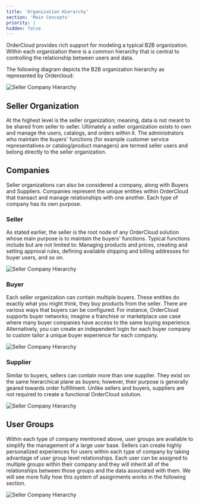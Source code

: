 ```yaml
---
title: 'Organization Hierarchy'
section: 'Main Concepts'
priority: 1
hidden: false
---
```


OrderCloud provides rich support for modeling a typical B2B organization. Within each organization there is a common hierarchy that is central to controlling the relationship between users and data.

The following diagram depicts the B2B organization hierarchy as represented by Ordercloud:

![Seller Company Hierarchy](/images/docs/main-concepts/organization-hierarchy/oc-docs__org-hierarchy--2.png)


## Seller Organization

At the highest level is the seller organization; meaning, data is not meant to be shared from seller to seller. Ultimately a seller organization exists to own and manage the users, catalogs, and orders within it. The administrators who maintain the buyers' functions (for example customer service representatives or catalog/product managers) are termed seller users and belong directly to the seller organization.


## Companies

Seller organizations can also be considered a company, along with Buyers and Suppliers. Companies represent the unique entities within OrderCloud that transact and manage relationships with one another. Each type of company has its own purpose.


### Seller

As stated earlier, the seller is the root node of any OrderCloud solution whose main purpose is to maintain the buyers' functions. Typical functions include but are not limited to: Managing products and prices, creating and setting approval rules, defining available shipping and billing addresses for buyer users, and so on.

![Seller Company Hierarchy](/images/docs/main-concepts/organization-hierarchy/oc-docs__org-hierarchy--2.png)


### Buyer

Each seller organization can contain multiple buyers. These entities do exactly what you might think, they buy products from the seller. There are various ways that buyers can be configured. For instance, OrderCloud supports buyer networks; imagine a franchise or marketplace use case where many buyer companies have access to the same buying experience. Alternatively, you can create an independent login for each buyer company to custom tailor a unique buyer experience for each company.

![Seller Company Hierarchy](/images/docs/main-concepts/organization-hierarchy/oc-docs__org-hierarchy--3.png)


### Supplier

Similar to buyers, sellers can contain more than one supplier. They exist on the same hierarchical plane as buyers; however, their purpose is generally geared towards order fulfillment. Unlike sellers and buyers, suppliers are not required to create a functional OrderCloud solution.

![Seller Company Hierarchy](/images/docs/main-concepts/organization-hierarchy/oc-docs__org-hierarchy--4.png)


## User Groups

Within each type of company mentioned above, user groups are available to simplify the management of a large user base. Sellers can create highly personalized experiences for users within each type of company by taking advantage of user group level relationships. Each user can be assigned to multiple groups within their company and they will inherit all of the relationships between those groups and the data associated with them. We will see more fully how this system of assignments works in the following section.

![Seller Company Hierarchy](/images/docs/main-concepts/organization-hierarchy/oc-docs__org-hierarchy--5.png)
